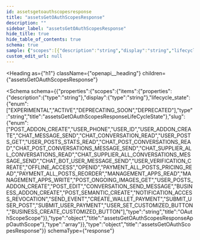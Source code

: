 ```yaml
---
id: assetsgetoauthscopesresponse
title: "assetsGetOAuthScopesResponse"
description: ""
sidebar_label: "assetsGetOAuthScopesResponse"
hide_title: true
hide_table_of_contents: true
schema: true
sample: {"scopes":[{"description":"string","display":"string","lifecycle_state":"EXPERIMENTAL","slug":"POST_ADDON_CREATE"}]}
custom_edit_url: null
---
```



<Heading
  as={"h1"}
  className={"openapi__heading"}
  children={"assetsGetOAuthScopesResponse"}
>
</Heading>





<Schema
  schema={{"properties":{"scopes":{"items":{"properties":{"description":{"type":"string"},"display":{"type":"string"},"lifecycle_state":{"enum":["EXPERIMENTAL","ACTIVE","DEPRECATING_SOON","DEPRECATED"],"type":"string","title":"assetsGetOAuthScopesResponseLifeCycleState"},"slug":{"enum":["POST_ADDON_CREATE","USER_PHONE","USER_ID","USER_ADDON_CREATE","CHAT_MESSAGE_SEND","CHAT_CONVERSATION_READ","USER_POSTS_GET","USER_POSTS_STATS_READ","CHAT_POST_CONVERSATIONS_READ","CHAT_POST_CONVERSATIONS_MESSAGE_SEND","CHAT_SUPPLIER_ALL_CONVERSATIONS_READ","CHAT_SUPPLIER_ALL_CONVERSATIONS_MESSAGE_SEND","CHAT_BOT_USER_MESSAGE_SEND","USER_VERIFICATION_CREATE","OFFLINE_ACCESS","OPENID","PAYMENT_ALL_POSTS_PRICING_READ","PAYMENT_ALL_POSTS_REORDER","MANAGEMENT_APPS_READ","MANAGEMENT_APPS_WRITE","POST_ONGOING_IMAGES_GET","USER_POSTS_ADDON_CREATE","POST_EDIT","CONVERSATION_SEND_MESSAGE","BUSINESS_ADDON_CREATE","POST_SEMANTIC_CREATE","NOTIFICATION_ACCESS_REVOCATION","SEND_EVENT","CREATE_WALLET_PAYMENT","SUBMIT_USER_POST","SUBMIT_USER_PAYMENT","USER_SET_CUSTOMIZED_BUTTON","BUSINESS_CREATE_CUSTOMIZED_BUTTON"],"type":"string","title":"OAuthScopeScope"}},"type":"object","title":"assetsGetOAuthScopesResponseAppOauthScope"},"type":"array"}},"type":"object","title":"assetsGetOAuthScopesResponse"}}
  schemaType={"response"}
>
  
</Schema>
            